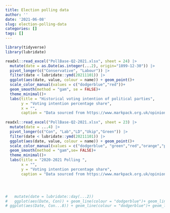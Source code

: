 ```yaml
---
title: Election polling data
author: ''
date: '2021-06-08'
slug: election-polling-data
categories: []
tags: []
---
```


```r
library(tidyverse)
library(lubridate)

readxl::read_excel("PollBase-Q2-2021.xlsx", sheet = 24) |>  
  mutate(date = as.Date(as.integer(...2), origin="1899-12-30")) |>  
  pivot_longer(c("Conservative", "Labour")) |>
  filter(date < lubridate::ymd(20211101)) |> 
  ggplot(aes(date, value, colour = name)) + geom_point()+
  scale_color_manual(values = c("dodgerblue","red"))+
  geom_smooth(method = "gam", se = FALSE)+
  theme_minimal()+
  labs(title = "Historical voting intention of political parties",
       y = "Voting intention percentage share",
       x = "",
       caption = "Data sourced from https://www.markpack.org.uk/opinion-polls/")
  
readxl::read_excel("PollBase-Q2-2021.xlsx", sheet = 23) |>
  mutate(date = ...4) |> 
  pivot_longer(c("Con", "Lab","LD","Ukip","Green")) |> 
  filter(date < lubridate::ymd(20211101)) |> 
  ggplot(aes(date, value, colour = name)) + geom_point()+
  scale_color_manual(values = c("dodgerblue", "green","red","orange","purple")) +
  geom_smooth(method = "gam",se= FALSE)+
  theme_minimal()+
  labs(title = "2020-2021 Polling ",
       x = "",
       y = "Voting intention percentage share",
       caption = "Data sourced from https://www.markpack.org.uk/opinion-polls/")




#   mutate(date = lubridate::day(...2))
#   ggplot(aes(Date, Con)) + geom_line(colour = "dodgerblue")+ geom_line(aes(y = Lab), colour = "red")
# ggplot(aes(Date, Con...8)) + geom_line(colour = "dodgerblue")+ geom_line(aes(y = Lab...10), colour = "red")
```

```r


  
```
